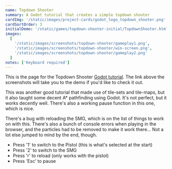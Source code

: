 ```yaml
---
name: Topdown Shooter
summary: A Godot tutorial that creates a simple topdown shooter
cardImg: '/static/images/project-cards/godot_logo_topdown_shooter.png'
cardSortOrder: 3
initialDemo: '/static/games/topdown-shooter-initial/TopdownShooter.html'
images:
  [
    '/static/images/screenshots/topdown-shooter/gameplay1.png',
    '/static/images/screenshots/topdown-shooter/win-screen.png',
    '/static/images/screenshots/topdown-shooter/gameplay2.png'
  ]
notes: ['Keyboard required']
---
```


This is the page for the Topdown Shooter [Godot tutorial][1]. The link above the screenshots will take you to the demo
if you'd like to check it out.

This was another good tutorial that made use of tile-sets and tile-maps, but it also taught some decent A\* pathfinding
using Godot. It's not perfect, but it works decently well. There's also a working pause function in this one, which is nice.

There's a bug with reloading the SMG, which is on the list of things to work on with this. There's also a bunch of
console errors when playing in the browser, and the particles had to be removed to make it work there... Not a lot else
jumped to mind by the end, though.

- Press '1' to switch to the Pistol (this is what's selected at the start)
- Press '2' to switch to the SMG
- Press 'r' to reload (only works with the pistol)
- Press 'Esc' to pause

[1]: https://www.youtube.com/playlist?list=PLpwc3ughKbZexDyPexHN2MXLliKAovkpl
